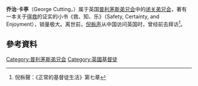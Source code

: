 '''乔治·卡亭'''（George Cutting，{{bd|1843年||1934年|}}）属于英国[[普利茅斯弟兄会|普利茅斯弟兄会]]中的[[闭关弟兄会|闭关弟兄会]]，著有一本关于[[得救|得救]]的证实的小书《救、知、乐》（Safety, Certainty, and Enjoyment），销量极大。离世前，[[倪柝声|倪柝声]]从中国访问英国时，曾经前去拜访<ref>倪柝聲：《正常的基督徒生活》第七章</ref>。

==參考資料==
<div class="references-small">
<references />
</div>

[[Category:普利茅斯弟兄会|Category:普利茅斯弟兄会]]
[[Category:英國基督徒|Category:英國基督徒]]